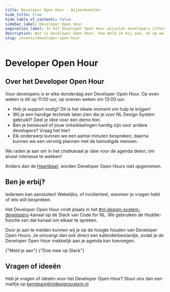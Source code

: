 ```yaml
---
title: Developer Open Hour · Bijeenkomsten
hide_title: true
hide_table_of_contents: false
sidebar_label: Developer Open Hour
pagination_label: In het Developer Open Hour wisselen developers informatie, inzichten en tips met elkaar uit.
description: Wat is Developer Open Hour, hoe meld ik mij aan, en op welke momenten is het?
slug: /events/developer-open-hour
---
```



# Developer Open Hour

## Over het Developer Open Hour

Voor developers is er elke donderdag een Developer Open Hour. Op even weken is dit op 11:00 uur, op oneven weken om 13:00 uur.

- Heb je support nodig? Dit is het ideale moment om hulp te krijgen!
- Wil je een handige techniek laten zien die je voor NL Design System gebruikt? Deel je idee voor een demo hier.
- Ben je benieuwd of jouw ontwikkelingen handig zijn voor andere developers? Vraag het hier!
- Elk onderwerp kunnen we een aantal minuten bespreken, daarna kunnen we een vervolg plannen met de benodigde mensen.

We raden je aan om in het chatkanaal je idee voor de agenda delen, om alvast interesse te wekken!

Anders dan de [Heartbeat](../heartbeat/heartbeat), worden Developer Open Hours niet opgenomen.

## Ben je erbij?

Iedereen kan aansluiten! Wekelijks, of incidenteel, wanneer je vragen hebt of iets wilt bespreken.

Het Developer Open Hour vindt plaats in het [#nl-design-system-developers](https://codefornl.slack.com/archives/C01DAT4TRPF)-kanaal op de Slack van Code for NL. We gebruiken de Huddle-functie van dat kanaal om elkaar te spreken.

Door je aan te melden kunnen wij je op de hoogte houden van Developer Open Hours. Je ontvangt dan ook direct een kalenderbestandje, zodat je de Developer Open Hour makkelijk aan je agenda kan toevoegen.

<ActionGroup>
  <ButtonLink href="/events/developer-open-hour/aanmelden" appearance="primary-action">
    {"Meld je aan"}
    <IconChevronRight />
  </ButtonLink>
  <ButtonLink href="https://praatmee.codefor.nl/" appearance="secondary-action">
    {"Doe mee op Slack"}
    <IconChevronRight />
  </ButtonLink>
</ActionGroup>

## Vragen of ideeën

Heb je vragen of ideeën voor het Developer Open Hour? Stuur ons dan een mailtje op <a href="mailto:kernteam@nldesignsystem.nl">kernteam@nldesignsystem.nl</a>
